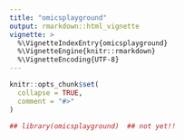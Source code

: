 ```yaml
---
title: "omicsplayground"
output: rmarkdown::html_vignette
vignette: >
  %\VignetteIndexEntry{omicsplayground}
  %\VignetteEngine{knitr::rmarkdown}
  %\VignetteEncoding{UTF-8}
---
```


```r
knitr::opts_chunk$set(
  collapse = TRUE,
  comment = "#>"
)
```

```r
## library(omicsplayground)  ## not yet!!
```
